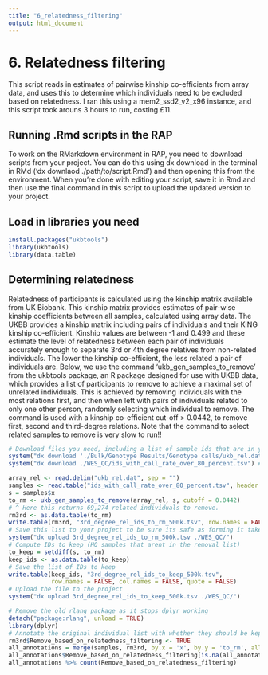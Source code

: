 ```yaml
---
title: "6_relatedness_filtering" 
output: html_document
---
```

# 6. Relatedness filtering 
This script reads in estimates of pairwise kinship co-efficients from array data, and uses this to determine which individuals need to be excluded based on relatedness. I ran this using a mem2_ssd2_v2_x96 instance, and this script took arouns 3 hours to run, costing £11.

## Running .Rmd scripts in the RAP 
To work on the RMarkdown environment in RAP, you need to download scripts from your project. You can do this using dx download in the terminal in RMd ('dx downlaod ./path/to/script.Rmd') and then opening this from the environment. When you're done with editing your script, save it in Rmd and then use the final command in this script to upload the updated version to your project. 

## Load in libraries you need
```r
install.packages("ukbtools")
library(ukbtools)
library(data.table)
```
## Determining relatedness
Relatedness of participants is calculated using the kinship matrix available from UK Biobank. This kinship matrix provides estimates of pair-wise kinship coefficients between all samples, calculated using array data. The UKBB provides a kinship matrix including pairs of individuals and their KING kinship co-efficient. Kinship values are between -1 and 0.499 and these estimate the level of relatedness between each pair of individuals accurately enough to separate 3rd or 4th degree relatives from non-related individuals. The lower the kinship co-efficient, the less related a pair of individuals are.
Below, we use the command 'ukb_gen_samples_to_remove' from the ukbtools package, an R package designed for use with UKBB data, which provides a list of participants to remove to achieve a maximal set of unrelated individuals. This is achieved by removing individuals with the most relations first, and then when left with pairs of individuals related to only one other person, randomly selecting which individual to remove. The command is used with a kinship co-efficient cut-off > 0.0442, to remove first, second and third-degree relations. 
Note that the command to select related samples to remove is very slow to run!!
```r
# Download files you need, including a list of sample ids that are in your matrix tables at the moment.
system("dx download './Bulk/Genotype Results/Genotype calls/ukb_rel.dat'")
system("dx download ./WES_QC/ids_with_call_rate_over_80_percent.tsv") #This is the file of IDs of the 469151 samples who have passed QC so far.

array_rel <- read.delim("ukb_rel.dat", sep = "")
samples <- read.table("ids_with_call_rate_over_80_percent.tsv", header = TRUE)
s = samples$x
to_rm <- ukb_gen_samples_to_remove(array_rel, s, cutoff = 0.0442)
# ^ Here this returns 69,274 related individuals to remove.
rm3rd <- as.data.table(to_rm)
write.table(rm3rd, "3rd_degree_rel_ids_to_rm_500k.tsv", row.names = FALSE)
# Save this list to your project to be sure its safe as forming it takes so long!
system("dx upload 3rd_degree_rel_ids_to_rm_500k.tsv ./WES_QC/")
# Compute IDs to keep (HQ samples that arent in the removal list)
to_keep = setdiff(s, to_rm)
keep_ids <- as.data.table(to_keep)
# Save the list of IDs to keep
write.table(keep_ids, "3rd_degree_rel_ids_to_keep_500k.tsv",
            row.names = FALSE, col.names = FALSE, quote = FALSE)
# Upload the file to the project
system("dx upload 3rd_degree_rel_ids_to_keep_500k.tsv ./WES_QC/")

# Remove the old rlang package as it stops dplyr working
detach("package:rlang", unload = TRUE)
library(dplyr)
# Annotate the original individual list with whether they should be kepy based on relatedness.
rm3rd$Remove_based_on_relatedness_filtering <- TRUE
all_annotations = merge(samples, rm3rd, by.x = 'x', by.y = 'to_rm', all = TRUE)
all_annotations$Remove_based_on_relatedness_filtering[is.na(all_annotations$Remove_based_on_relatedness_filtering)] <- FALSE
all_annotations %>% count(Remove_based_on_relatedness_filtering)
```
